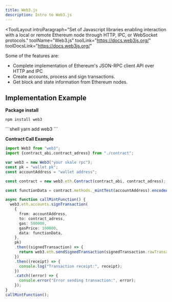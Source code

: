 ```yaml
---
title: Web3.js
description: Intro to Web3.js
---
```


<ToolLayout
    introParagraph="Set of Javascript libraries enabling interaction with a local or remote Ethereum node through HTTP, IPC, or WebSocket protocols."
    toolName="Web3.js"
    toolLink="https://docs.web3js.org/"
    toolDocsLink="https://docs.web3js.org/"
>

Some of the features are:

- Complete implementation of Ethereum's JSON-RPC client API over HTTP and IPC
- Create accounts, process and sign transactions.
- Get block and state information from Ethereum nodes.

## Implementation Example

**Package install**
<Tabs>
<TabItem label="npm">
```shell
npm install web3
```
</TabItem>
<TabItem label="yarn">
```shell
yarn add web3
```
</TabItem>
</Tabs>


**Contract Call Example**
```typescript
import Web3 from "web3";
import {contract_abi,contract_adress} from "./contract";

var web3 = new Web3("your skale rpc");
const pk = "wallet pk";
const accountAddress = "wallet address";

const contract = new web3.eth.Contract(contract_abi, contract_adress);

const functionData = contract.methods._mintTest(accountAddress).encodeABI();

async function callMintFunction() {
  web3.eth.accounts.signTransaction( 
    {
      from: accountAddress,
      to: contract_adress,
      gas: 500000,
      gasPrice: 100000,
      data: functionData,
    }, 
    pk)
    .then((signedTransaction) => {
      return web3.eth.sendSignedTransaction(signedTransaction.rawTransaction || "");
    })
    .then((receipt) => {
      console.log("Transaction receipt:", receipt);
    })
    .catch((error) => {
      console.error("Error sending transaction:", error);
    });
}
callMintFunction();
```

</ToolLayout>